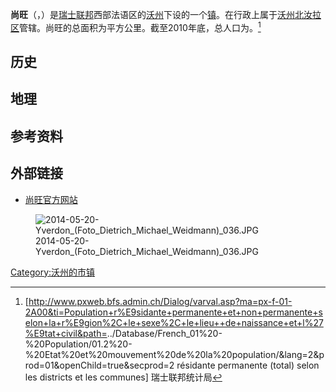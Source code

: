{{noteTA|G1=瑞士地名}}
{{Infobox Switzerland municipality}}
'''尚旺'''（{{lang-fr|Champvent}}，{{IPA-fr|ʃɑ̃vɑ̃}}）是[[瑞士|瑞士联邦]]西部法语区的[[沃州|沃州]]下设的一个[[瑞士市镇|镇]]。在行政上属于[[沃州北汝拉区|沃州北汝拉区]]管辖。尚旺的总面积为{{smn|6.92|5|100}}平方公里。截至2010年底，总人口为{{smn|374|6}}。<ref>{{fr}}[http://www.pxweb.bfs.admin.ch/Dialog/varval.asp?ma=px-f-01-2A00&ti=Population+r%E9sidante+permanente+et+non+permanente+selon+la+r%E9gion%2C+le+sexe%2C+le+lieu++de+naissance+et+l%27%E9tat+civil&path=../Database/French_01%20-%20Population/01.2%20-%20Etat%20et%20mouvement%20de%20la%20population/&lang=2&prod=01&openChild=true&secprod=2 résidante permanente (total) selon les districts et les communes] {{Wayback|url=http://www.pxweb.bfs.admin.ch/Dialog/varval.asp?ma=px-f-01-2A00&ti=Population+r%E9sidante+permanente+et+non+permanente+selon+la+r%E9gion%2C+le+sexe%2C+le+lieu++de+naissance+et+l%27%E9tat+civil&path=..%2FDatabase%2FFrench_01%20-%20Population%2F01.2%20-%20Etat%20et%20mouvement%20de%20la%20population%2F&lang=2&prod=01&openChild=true&secprod=2 |date=20150102165023 }} 瑞士联邦统计局</ref>

==历史==

==地理==

==参考资料==
{{reflist}}

==外部链接==
*{{fr}}[http://www.champvent.ch 尚旺官方网站] {{Wayback|url=http://www.champvent.ch/ |date=20170602014338 }}

[[File:2014-05-20-Yverdon_(Foto_Dietrich_Michael_Weidmann)_036.JPG|thumb]]

{{DEFAULTSORT:Champvent}}
{{沃州北汝拉区行政区划}}
[[Category:沃州的市镇|Category:沃州的市镇]]